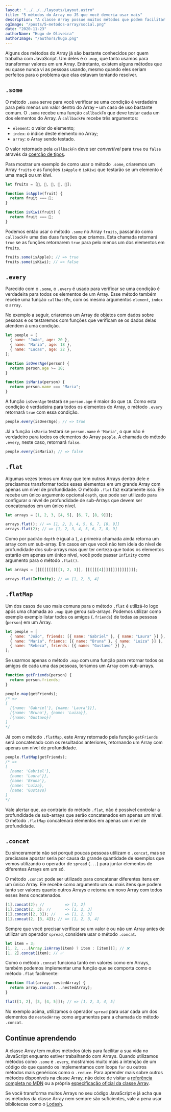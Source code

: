 ```yaml
---
layout: "../../../layouts/Layout.astro"
title: "5 métodos do Array no JS que você deveria usar mais"
description: "A classe Array possue muitos métodos que podem facilitar muito a vida de quem trabalha com JavaScript, mas nem todo mundo usa alguns dos seus métodos como .some ou .every."
ogImage: "/posts/5-metodos-array/social.png"
date: "2020-11-23"
authorName: "Hugo de Oliveira"
authorImage: "/authors/hugo.png"
---
```


Alguns dos métodos do Array já são bastante conhecidos por quem trabalha com JavaScript. Um deles é o `.map`, que tanto usamos para transformar valores em um Array. Entretanto, existem alguns métodos que eu quase nunca vi as pessoas usando, mesmo quando eles seriam perfeitos para o problema que elas estavam tentando resolver.

## `.some`

O método `.some` serve para você verificar se uma condição é verdadeira para pelo menos um valor dentro do Array – um caso de uso bastante comum. O `.some` recebe uma função `callbackFn` que deve testar cada um dos elementos do Array. A `callbackFn` recebe três argumentos:

- `element`: o valor do elemento;
- `index`: o índice deste elemento no Array;
- `array`: o Array sendo testado.

O valor retornado pela `callbackFn` deve ser _convertível_ para `true` ou `false` através da [coerção de tipos](https://developer.mozilla.org/en-US/docs/Glossary/Type_coercion).

Para mostrar um exemplo de como usar o método `.some`, criaremos um Array `fruits` e as funções `isApple` e `isKiwi` que testarão se um elemento é uma maçã ou um kiwi.

```js
let fruits = [🍎, 🍏, 🍌, 🍊, 🥥];

function isApple(fruit) {
  return fruit === 🍎;
}

function isKiwi(fruit) {
  return fruit === 🥝;
}
```

Podemos então usar o método `.some` no Array `fruits`, passando como `callbackFn` uma das duas funções que criamos. Esta chamada retornará `true` se as funções retornarem `true` para pelo menos um dos elementos em `fruits`.

```js
fruits.some(isApple); // => true
fruits.some(isKiwi); // => false
```

## `.every`

Parecido com o `.some`, o `.every` é usado para verificar se uma condição é verdadeira para todos os elementos de um Array. Esse método também recebe uma função `callbackFn`, com os mesmo argumentos `element`, `index` e `array`.

No exemplo a seguir, criaremos um Array de objetos com dados sobre pessoas e os testaremos com funções que verificam se os dados delas atendem à uma condição.

```js
let people = [
  { name: "João", age: 20 },
  { name: "Maria", age: 18 },
  { name: "Lucas", age: 22 },
];

function isOverAge(person) {
  return person.age >= 18;
}

function isMaria(person) {
  return person.name === "Maria";
}
```

A função `isOverAge` testará se `person.age` é maior do que `18`. Como esta condição é verdadeira para todos os elementos do Array, o método `.every` retornará `true` com essa condição.

```js
people.every(isOverAge); // => true
```

Já a função `isMaria` testará se `person.name` é `'Maria'`, o que não é verdadeiro para todos os elementos do Array `people`. A chamada do método `.every`, neste caso, retornará `false`.

```js
people.every(isMaria); // => false
```

## `.flat`

Algumas vezes temos um Array que tem outros Arrays dentro dele e precisamos transformar todos esses elementos em um grande Array com apenas um nível de profundidade. O método `.flat` faz exatamente isso. Ele recebe um único argumento opcional `depth`, que pode ser utilizado para configurar o nível de profundidade de sub-Arrays que devem ser concatenados em um único nível.

```js
let arrays = [1, 2, 3, [4, 5], [6, 7, [8, 9]]];

arrays.flat(); // => [1, 2, 3, 4, 5, 6, 7, [8, 9]]
arrays.flat(2); // => [1, 2, 3, 4, 5, 6, 7, 8, 9]
```

Como por padrão `depth` é igual a `1`, a primeira chamada ainda retorna um array com um sub-array. Em casos em que você não tem ideia do nível de profundidade dos sub-arrays mas quer ter certeza que todos os elementos estarão em apenas um único nível, você pode passar `Infinity` como argumento para o método `.flat()`.

```js
let arrays = [[[[[[[[[[[1, 2, 3]], [[[[[[4]]]]]]]]]]]]]]];

arrays.flat(Infinity); // => [1, 2, 3, 4]
```

## `.flatMap`

Um dos casos de uso mais comuns para o método `.flat` é utilizá-lo logo após uma chamada ao `.map` que gerou sub-arrays. Podemos utilizar como exemplo exemplo listar todos os amigos (`.friends`) de todas as pessoas (`person`) em um Array.

```js
let people = [
  { name: "João", friends: [{ name: "Gabriel" }, { name: "Laura" }] },
  { name: "Maria", friends: [{ name: "Bruna" }, { name: "Luiza" }] },
  { name: "Rebeca", friends: [{ name: "Gustavo" }] },
];
```

Se usarmos apenas o método `.map` com uma função para retornar todos os amigos de cada uma das pessoas, teríamos um Array com sub-arrays.

```js
function getFriends(person) {
  return person.friends;
}

people.map(getFriends);
/* =>
[
  [{name: 'Gabriel'}, {name: 'Laura'}}],
  [{name: 'Bruna'}, {name: 'Luiza}],
  [{name: 'Gustavo}]
]
*/
```

Já com o método `.flatMap`, este Array retornado pela função `getFriends` será concatenado com os resultados anteriores, retornando um Array com apenas um nível de profundidade.

```js
people.flatMap(getFriends);
/* =>
[
  {name: 'Gabriel'},
  {name: 'Laura'}},
  {name: 'Bruna'},
  {name: 'Luiza},
  {name: 'Gustavo}
]
*/
```

Vale alertar que, ao contrário do método `.flat`, não é possível controlar a profundidade de sub-arrays que serão concatenados em apenas um nível. O método `.flatMap` concatenará elementos em apenas um nível de profundidade.

## `.concat`

Eu sinceramente não sei porquê poucas pessoas utilizam o `.concat`, mas se precisasse apostar seria por causa da grande quantidade de exemplos que vemos utilizando o operador de `spread` (`...`) para juntar elementos de diferentes Arrays em um só.

O método `.concat` pode ser utilizado para concatenar diferentes itens em um único Array. Ele recebe como argumento um ou mais itens que podem tanto ser valores quanto outros Arrays e retorna um novo Array com todos esses itens concatenados.

```js
[1].concat(2); //         => [1, 2]
[1].concat(2, 3); //      => [1, 2, 3]
[1].concat([2, 3]); //    => [1, 2, 3]
[1].concat(2, [3, 4]); // => [1, 2, 3, 4]
```

Sempre que você precisar verificar se um valor é ou não um Array antes de utilizar um operador `spread`, considere usar o método `.concat`.

```js
let item = 3;
[1, 2, ...(Array.isArray(item) ? item : [item])]; // ❌
[1, 2].concat(item); // ✅
```

Como o método `.concat` funciona tanto em valores como em Arrays, também podemos implementar uma função que se comporta como o método `.flat` facilmente:

```js
function flat(array, nestedArray) {
  return array.concat(...nestedArray);
}

flat([1, 2], [3, [4, 5]]); // => [1, 2, 3, 4, 5]
```

No exemplo acima, utilizamos o operador `spread` para usar cada um dos elementos de `nestedArray` como argumentos para a chamada do método `.concat`.

## Continue aprendendo

A classe Array tem muitos métodos úteis para facilitar a sua vida no JavaScript enquanto estiver trabalhando com Arrays. Quando utilizamos métodos como `.some` e `.every`, mostramos muito mais a intenção de um código do que quando os implementamos com loops `for` ou outros métodos mais genéricos como o `.reduce`. Para aprender mais sobre outros métodos disponíveis na classe Array, não deixe de visitar a [referência completa no MDN](https://developer.mozilla.org/en-US/docs/Web/JavaScript/Reference/Global_Objects/Array) ou a própria [especificação oficial da classe Array](https://tc39.es/ecma262/#sec-properties-of-the-array-prototype-object).

Se você transforma muitos Arrays no seu código JavaScript e já acha que os métodos da classe Array nem sempre são suficientes, vale a pena usar bibliotecas como o [Lodash](https://lodash.com/).
